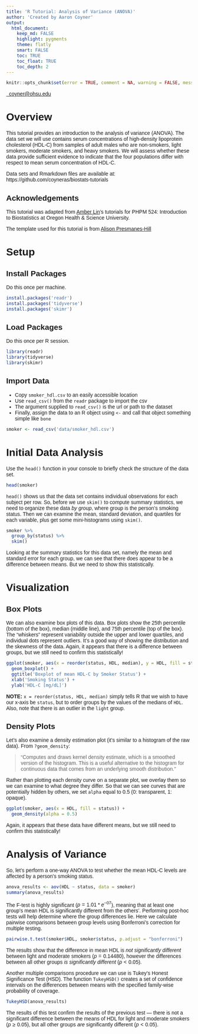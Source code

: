 ```yaml
---
title: 'R Tutorial: Analysis of Variance (ANOVA)'
author: 'Created by Aaron Coyner'
output:
  html_document:
    keep_md: FALSE
    highlight: pygments
    theme: flatly
    smart: FALSE
    toc: TRUE
    toc_float: TRUE
    toc_depth: 2
---
```



```r
knitr::opts_chunk$set(error = TRUE, comment = NA, warning = FALSE, message = FALSE, tidy = FALSE, echo = TRUE)
```


<style>
body {
    font-family: "Cabin", sans-serif;
}
p {
    font-family: "Cabin", sans-serif;
}
</style>

<a href="mailto:coyner@ohsu.edu"><i class="fa fa-envelope fa-fw"></i>&nbsp; coyner@ohsu.edu</a><br>

# Overview
This tutorial provides an introduction to the analysis of variance (ANOVA). The data set we will use contains serum concentrations of high-density lipoprotein cholesterol (HDL-C) from samples of adult males who are non-smokers, light smokers, moderate smokers, and heavy smokers. We will assess whether these data provide sufficient evidence to indicate that the four populations differ with respect to mean serum concentration of HDL-C.

Data sets and Rmarkdown files are available at: https://github.com/coyneras/biostats-tutorials


## Acknowledgements
This tutorial was adapted from [Amber Lin](https://ohsu-psu-sph.org/faculty-directory/name/amber-lin/)'s tutorials for PHPM 524: Introduction to Biostatistics at Oregon Health & Science University.

The template used for this tutorial is from
[Alison Presmanes-Hill](https://github.com/apreshill/data-vis-jamboree-ggplot)



# Setup

## Install Packages 

Do this once per machine.

```r
install.packages('readr')
install.packages('tidyverse')
install.packages('skimr')
```

## Load Packages 

Do this once per R session.

```r
library(readr)
library(tidyverse)
library(skimr)
```

## Import Data 

- Copy `smoker_hdl.csv` to an easily accessible location
- Use `read_csv()` from the `readr` package to import the csv
- The argument supplied to `read_csv()` is the url or path to the dataset
- Finally, assign the data to an R object using `<-` and call that object something simple like `bone`

```r
smoker <- read_csv('data/smoker_hdl.csv')
```


# Initial Data Analysis

Use the `head()` function in your console to briefly check the structure of the data set.
```r
head(smoker)
```

`head()` shows us that the data set contains individual observations for each subject per row. So, before we use `skim()` to compute summary statistics, we need to organize these data *by group*, where group is the person's smoking status. Then we can examine the mean, standard deviation, and quartiles for each variable, plus get some mini-histograms using `skim()`.
```r
smoker %>%
  group_by(status) %>%
  skim()
```

Looking at the summary statistics for this data set, namely the mean and standard error for each group, we can see that there does appear to be a difference between means. But we need to show this statistically.


# Visualization

## Box Plots

We can also examine box plots of this data. Box plots show the 25th percentile (bottom of the box), median (middle line), and 75th percentile (top of the box). The "whiskers" represent variability outside the upper and lower quartiles, and individual dots represent outliers. It's a good way of showing the distribution and the skewness of the data. Again, it appears that there is a difference between groups, but we still need to confirm this statistically!

```r
ggplot(smoker, aes(x = reorder(status, HDL, median), y = HDL, fill = status)) +
  geom_boxplot() +
  ggtitle('Boxplot of mean HDL-C by Smoker Status') +
  xlab('Smoking Status') +
  ylab('HDL-C [mg/dL]')
```

**NOTE:** `x = reorder(status, HDL, median)` simply tells R that we wish to have our x-axis be `status`, but to order groups by the values of the medians of `HDL`. Also, note that there is an outlier in the `light` group.

## Density Plots
Let's also examine a density estimation plot (it's similar to a histogram of the raw data). From `?geom_density`:

> "Computes and draws kernel density estimate, which is a smoothed version of the histogram. This is a useful alternative to the histogram for continuous data that comes from an underlying smooth distribution."

Rather than plotting each density curve on a separate plot, we overlay them so we can examine to what degree they differ. So that we can see curves that are potentially hidden by others, we set `alpha` equal to 0.5 (0: transparent, 1: opaque).
```r
ggplot(smoker, aes(x = HDL, fill = status)) +
  geom_density(alpha = 0.5)
```

Again, it appears that these data have different means, but we still need to confirm this statistically!

# Analysis of Variance

So, let's perform a one-way ANOVA to test whether the mean HDL-C levels are affected by a person's smoking status.

```r
anova_results <- aov(HDL ~ status, data = smoker)
summary(anova_results)
```

The F-test is highly significant ($p=1.01 *e^{-07}$), meaning that at least one group’s mean HDL is significantly different from the others'. Performing post-hoc tests will help determine where the group differences lie. Here we calculate pairwise comparisons between group levels using Bonferroni's correction for multiple testing.

```r
pairwise.t.test(smoker$HDL, smoker$status, p.adjust = "bonferroni")
```

The results show that the difference in mean HDL is *not significantly different*
between light and moderate smokers ($p=0.14480$), however the differences between all other groups *is significantly different* ($p<0.05$). 

Another multiple comparisons procedure we can use is Tukey's Honest Significance Test (HSD). The function `TukeyHSD()` creates a set of confidence intervals on the differences between means with the specified family-wise probability of coverage.
```r
TukeyHSD(anova_results)
```

The results of this test confirm the results of the previous test &mdash; there is not a significant difference between the means of HDL for light and moderate smokers ($p \ge 0.05$), but all other groups *are* significantly different ($p<0.05$).